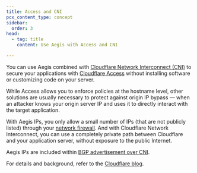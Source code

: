 ```yaml
---
title: Access and CNI
pcx_content_type: concept
sidebar:
  order: 3
head:
  - tag: title
    content: Use Aegis with Access and CNI

---
```


You can use Aegis combined with [Cloudflare Network Interconnect (CNI)](/network-interconnect/) to secure your applications with [Cloudflare Access](/cloudflare-one/policies/access/) without installing software or customizing code on your server.

While Access allows you to enforce policies at the hostname level, other solutions are usually necessary to protect against origin IP bypass — when an attacker knows your origin server IP and uses it to directly interact with the target application.

With Aegis IPs, you only allow a small number of IPs (that are not publicly listed) through your [network firewall](/aegis/configuration-options/network-firewall/). And with Cloudflare Network Interconnect, you can use a completely private path between Cloudflare and your application server, without exposure to the public Internet.

Aegis IPs are included within [BGP advertisement over CNI](/network-interconnect/classic-cni/set-up/configure-bgp-bfd/).

For details and background, refer to the [Cloudflare blog](https://blog.cloudflare.com/access-aegis-cni).
